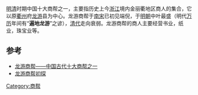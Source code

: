 [[明|明]][[清|清]]时期中国十大商帮之一，主要指历史上今[[浙江|浙江]]境内金丽衢地区商人的集合，它以原[[衢州|衢州]]府[[龙游|龙游]]县为中心。龙游商帮于[[南宋|南宋]]已初见端倪，于[[明朝|明朝]]中叶最盛（明代[[万历|万历]]年间有“'''遍地龙游'''”之谚），[[清代|清代]]走向衰弱。龙游商帮的商人主要经营书业，纸业，珠宝业等。

==参考==
*[https://web.archive.org/web/20061101115457/http://culture.zjol.com.cn/05culture/system/2006/01/05/006431378.shtml 龙游商帮——中国古代十大商帮之一]
*[http://www.northedu.cn/webissuetag/zhuanti/ztshow.jsp?informationid=200607071031109064 龙游商帮初探]{{dead link|date=2018年5月 |bot=InternetArchiveBot |fix-attempted=yes }}
{{中國商業}}
[[Category:商帮|Category:商帮]]